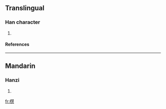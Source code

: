 ==Translingual==
===Han character===
{{Han char|rn=75|rad=木|as=15|sn=19|four=|canj=木手十心 (DQJP)}}
# {{defn|Han|sort=木15}}
====References====
{{Han ref|kx=0560.140|dkj=15807|hdz=21311.140|uh=6AD8|ud=27352}}

----
==Mandarin==
===Hanzi===
{{cmn-hanzi|pin=[[hùi]] (hui4)|wg=hui<sup>4</sup>}}
# {{defn|Mandarin}}

[[fr:櫘]]